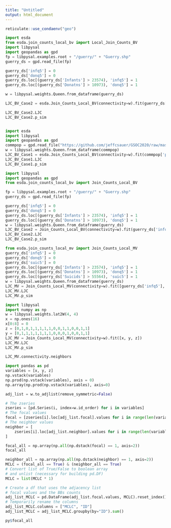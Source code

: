 ```yaml
---
title: "Untitled"
output: html_document
---
```


```r
reticulate::use_condaenv("geo")
```

```python
import esda
from esda.join_counts_local_bv import Local_Join_Counts_BV
import libpysal
import geopandas as gpd
fp = libpysal.examples.root + "/guerry/" + "Guerry.shp" 
guerry_ds = gpd.read_file(fp)

guerry_ds['infq5'] = 0
guerry_ds['donq5'] = 0
guerry_ds.loc[(guerry_ds['Infants'] > 23574), 'infq5'] = 1
guerry_ds.loc[(guerry_ds['Donatns'] > 10973), 'donq5'] = 1

w = libpysal.weights.Queen.from_dataframe(guerry_ds)

LJC_BV_Case2 = esda.Join_Counts_Local_BV(connectivity=w).fit(guerry_ds['infq5'], guerry_ds['donq5'], case='CLC')

LJC_BV_Case2.LJC
LJC_BV_Case2.p_sim



```


```python
import esda
import libpysal
import geopandas as gpd
commpop = gpd.read_file("https://github.com/jeffcsauer/GSOC2020/raw/master/validation/data/commpop.gpkg")
w = libpysal.weights.Queen.from_dataframe(commpop)
LJC_BV_Case1 = esda.Join_Counts_Local_BV(connectivity=w).fit(commpop['popneg'], commpop['popplus'], case='BJC')
LJC_BV_Case1.LJC
LJC_BV_Case1.p_sim

```

```python
import libpysal
import geopandas as gpd
from esda.join_counts_local_bv import Join_Counts_Local_BV

fp = libpysal.examples.root + "/guerry/" + "Guerry.shp" 
guerry_ds = gpd.read_file(fp)

guerry_ds['infq5'] = 0
guerry_ds['donq5'] = 0
guerry_ds.loc[(guerry_ds['Infants'] > 23574), 'infq5'] = 1
guerry_ds.loc[(guerry_ds['Donatns'] > 10973), 'donq5'] = 1
w = libpysal.weights.Queen.from_dataframe(guerry_ds)
LJC_BV_Case2 = Join_Counts_Local_BV(connectivity=w).fit(guerry_ds['infq5'], guerry_ds['donq5'], case='CLC')
LJC_BV_Case2.LJC
LJC_BV_Case2.p_sim
```

```python
from esda.join_counts_local_mv import Join_Counts_Local_MV
guerry_ds['infq5'] = 0
guerry_ds['donq5'] = 0
guerry_ds['suic5'] = 0
guerry_ds.loc[(guerry_ds['Infants'] > 23574), 'infq5'] = 1
guerry_ds.loc[(guerry_ds['Donatns'] > 10973), 'donq5'] = 1
guerry_ds.loc[(guerry_ds['Suicids'] > 55564), 'suic5'] = 1
w = libpysal.weights.Queen.from_dataframe(guerry_ds)
LJC_MV = Join_Counts_Local_MV(connectivity=w).fit([guerry_ds['infq5'], guerry_ds['donq5'], guerry_ds['suic5']])
LJC_MV.LJC
LJC_MV.p_sim
```


```python

import libpysal
import numpy as np
w = libpysal.weights.lat2W(4, 4)
x = np.ones(16)
x[0:8] = 0
z = [0,1,0,1,1,1,1,1,0,0,1,1,0,0,1,1]
y = [0,1,1,1,1,1,1,1,0,0,0,1,0,0,1,1]
LJC_MV = Join_Counts_Local_MV(connectivity=w).fit([x, y, z])
LJC_MV.LJC
LJC_MV.p_sim
```

```python
LJC_MV.connectivity.neighbors
```


```python
import pandas as pd
variables = [x, y, z]
np.vstack(variables)
np.prod(np.vstack(variables), axis = 0)
np.array(np.prod(np.vstack(variables), axis=0)

adj_list = w.to_adjlist(remove_symmetric=False)

# The zseries
zseries = [pd.Series(i, index=w.id_order) for i in variables]
# The focal values
focal = [zseries[i].loc[adj_list.focal].values for i in range(len(variables))]
# The neighbor values
neighbor = [
    zseries[i].loc[adj_list.neighbor].values for i in range(len(variables))
]

focal_all = np.array(np.all(np.dstack(focal) == 1, axis=2))
focal_all

neighbor_all = np.array(np.all(np.dstack(neighbor) == 1, axis=2))
MCLC = (focal_all == True) & (neighbor_all == True)
# Convert list of True/False to boolean array
# and unlist (necessary for building pd.DF)
MCLC = list(MCLC * 1)

# Create a df that uses the adjacency list
# focal values and the BBs counts
adj_list_MCLC = pd.DataFrame(adj_list.focal.values, MCLC).reset_index()
# Temporarily rename the columns
adj_list_MCLC.columns = ["MCLC", "ID"]
adj_list_MCLC = adj_list_MCLC.groupby(by="ID").sum()

```


```r
py$focal_all
```


